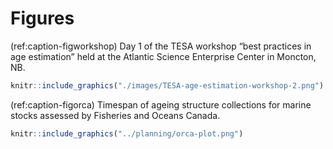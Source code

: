 # Figures


(ref:caption-figworkshop) Day 1 of the TESA workshop "best practices in age estimation" held at the Atlantic Science Enterprise Center in Moncton, NB.
```r
knitr::include_graphics("./images/TESA-age-estimation-workshop-2.png")
```

(ref:caption-figorca) Timespan of ageing structure collections for marine stocks assessed by Fisheries and Oceans Canada.
```r
knitr::include_graphics("../planning/orca-plot.png")
```

